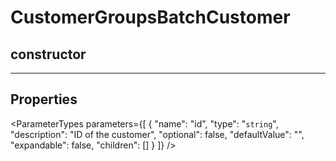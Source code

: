 
# CustomerGroupsBatchCustomer

## constructor

___

## Properties

<ParameterTypes parameters={[
  {
    "name": "id",
    "type": "`string`",
    "description": "ID of the customer",
    "optional": false,
    "defaultValue": "",
    "expandable": false,
    "children": []
  }
]} />
